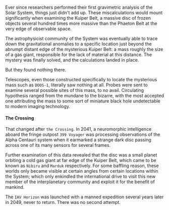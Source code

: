 ---
---


Ever since researchers performed their first gravimetric analysis of the Solar System, things just didn't add up. These miscalculations would mount significantly when examining the Kuiper Belt, a massive disc of frozen objects several hundred times more massive than the Phaeton Belt at the very edge of observable space.

The astrophysicist community of the System was eventually able to trace down the gravitational anomalies to a specific location just beyond the abrumpt distant edge of the mysterious Kuiper Belt: a mass roughly the size of a gas giant, responsible for the lack of material at this distance. The mystery was finally solved, and the calculations landed in place.

But they found nothing there.

Telescopes, even those constructed specifically to locate the mysterious mass such as `DOOS-1`, literally saw nothing at all. Probes were sent to examine several possible sites of this mass, to no avail. Circulating hypothesis ranged from the mundane to the bizarre, with the most accepted one attributing the mass to some sort of miniature black hole undetectable to modern imaging technology.

#### The Crossing

That changed after `the Crossing`. In 2041, a neuromorphic intelligence aboard the fringe outpost `399 Voyager` was processing observations of the Alpha Centauri system when it earmarked a strange dark disc passing across one of its many sensors for several frames.

Further examination of this data revealed that the disc was a small planet orbiting a cold gas giant at far edge of the Kuiper Belt, which came to be known as `Nibiru` and `Marduk` respectively. For some baffling reason, these worlds only became visible at certain angles from certain locations within the System; which only enkindled the international drive to visit this new member of the interplanetary community and exploit it for the benefit of mankind.

The `IAV Horizon` was launched with a manned expedition several years later in 2049, never to return. There was no second attempt.